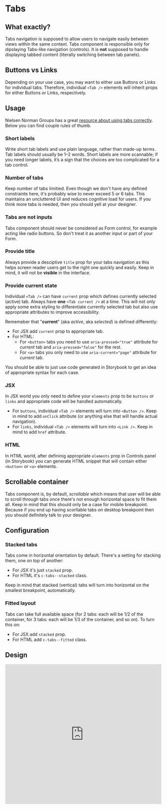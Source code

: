 # Tabs

## What exactly?
Tabs navigation is supposed to allow users to navigate easily between views within the same context.
Tabs component is responsible only for dipslaying Tabs-like navigation (controls). 
It is **not** supposed to handle displaying tabbed content (literally switching between tab panels).

## Buttons vs Links
Depending on your use case, you may want to either use Buttons or Links for individual tabs. 
Therefore, individual `<Tab />` elements will inherit props for either Buttons or Links, respectively.

## Usage

Nielsen Norman Groups has a great [resource about using tabs correctly](https://www.nngroup.com/articles/tabs-used-right/).
Below you can find couple rules of thumb.

### Short labels
Write short tab labels and use plain language, rather than made-up terms. Tab labels should usually be 1–2 words.
Short labels are more scannable; if you need longer labels, it’s a sign that the choices are too complicated for a tab control.

### Number of tabs

Keep number of tabs limitied. Even though we don't have any defined constraints here, it's probably wise to never exceed 5 or 6 tabs. 
This maintains an uncluttered UI and reduces cognitive load for users. If you think more tabs is needed, then you should yell at your designer.

### Tabs are not inputs

Tabs component should never be considered as Form control, for example acting like radio buttons. 
So don't treat it as another input or part of your Form.

### Provide title

Always provide a desciptive `title` prop for your tabs navigation as this helps screen reader users get to the right one quickly and easily.
Keep in mind, it will not be **visible** in the interface.

### Provide current state

Individual `<Tab />` can have `current` prop which defines currently selected (active) tab. Always have **one** `<Tab current />` at a time.
This will not only apply some extra styling to differentiate currently selected tab but also use appropriate attributes to improve accessibility.

Rememeber that "**current**" (aka *active*, aka *selected*) is defined differently:

- For JSX add `current` prop to appropriate tab.
- For HTML:
    - For `<button>` tabs you need to use `aria-pressed="true"` attribute for *current* tab and `aria-pressed="false"` for the rest.
    - For `<a>` tabs you only need to use `aria-current="page"` attribute for *current* tab.

You should be able to just use code generated in Storybook to get an idea of appropriate syntax for each case.

### JSX

In JSX world you only need to define your `elements` prop to be `buttons` or `links` and appropriate code will be handled automatically.

- For `buttons`, individual `<Tab />` elements will turn into `<Button />`. Keep in mind to add `onClick` attribute (or anything else that will handle actual navigation).
- For `links`, individual `<Tab />` elements will turn into `<Link />`. Keep in mind to add `href` attribute.

### HTML

In HTML world, after defininig appropriate `elements` prop in Controls panel (in Storybook) you can generate HTML snippet that will contain either `<button>` or `<a>` elements.

## Scrollable container

Tabs component is, by default, *scrollable* which means that user will be able to scroll through tabs once there's not enough horizontal space to fit them all.
Keep in mind that this should only be a case for mobile breakpoint. Because if you end up having scorllable tabs on desktop breakpoint then you should definitely talk to your designer.

## Configuration

### Stacked tabs

Tabs come in horizontal orientation by default. There's a setting for stacking them, one on top of another:
- For JSX it's just `stacked` prop.
- For HTML it's `c-tabs--stacked` class.

Keep in mind that stacked (vertical) tabs will turn into horizontal on the smallest breakpoint, automatically.

### Fitted layout

Tabs can take full available space (for 2 tabs: each will be 1/2 of the container, for 3 tabs: each will be 1/3 of the container, and so on). 
To turn this on:
- For JSX add `stacked` prop.
- For HTML add `c-tabs--fitted` class.

## Design
<iframe style="border: 1px solid rgba(0, 0, 0, 0.1);" width="100%" height="450" src="https://www.figma.com/embed?embed_host=share&url=https%3A%2F%2Fwww.figma.com%2Ffile%2FgHpwugeu9jFGW4d9u3ReuR%2FCrayons%3Fnode-id%3D1%253A141" allowfullscreen></iframe>
